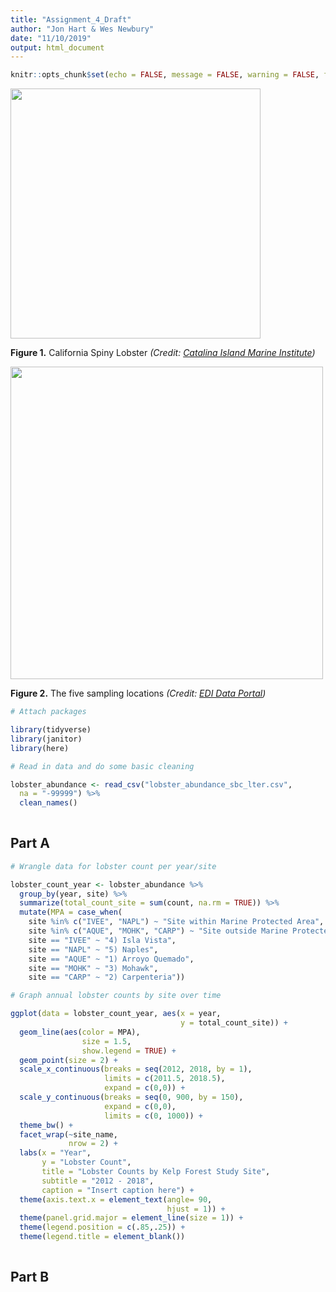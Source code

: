 ```yaml
---
title: "Assignment_4_Draft"
author: "Jon Hart & Wes Newbury"
date: "11/10/2019"
output: html_document
---
```


```r
knitr::opts_chunk$set(echo = FALSE, message = FALSE, warning = FALSE, fig.width = 13, fig.height = 10)
```

![](California-Spiny-Lobster.jpg){width=400px} 

**Figure 1.** California Spiny Lobster *(Credit: [Catalina Island Marine Institute](https://cimioutdoored.org/ca-spiny-lobster/))*

![](lobster_site_locations.PNG){width=500px}

**Figure 2.** The five sampling locations *(Credit: [EDI Data Portal](https://portal.edirepository.org/nis/mapbrowse?scope=knb-lter-sbc&identifier=77&revision=newest))*


```r
# Attach packages

library(tidyverse)
library(janitor)
library(here)
```

```r
# Read in data and do some basic cleaning

lobster_abundance <- read_csv("lobster_abundance_sbc_lter.csv",
  na = "-99999") %>% 
  clean_names() 
  
```

## Part A

```r
# Wrangle data for lobster count per year/site

lobster_count_year <- lobster_abundance %>% 
  group_by(year, site) %>% 
  summarize(total_count_site = sum(count, na.rm = TRUE)) %>% 
  mutate(MPA = case_when(
    site %in% c("IVEE", "NAPL") ~ "Site within Marine Protected Area",
    site %in% c("AQUE", "MOHK", "CARP") ~ "Site outside Marine Protected Area")) %>%   mutate(site_name = case_when(
    site == "IVEE" ~ "4) Isla Vista",
    site == "NAPL" ~ "5) Naples",  
    site == "AQUE" ~ "1) Arroyo Quemado",
    site == "MOHK" ~ "3) Mohawk",
    site == "CARP" ~ "2) Carpenteria")) 
```



```r
# Graph annual lobster counts by site over time

ggplot(data = lobster_count_year, aes(x = year, 
                                      y = total_count_site)) +
  geom_line(aes(color = MPA), 
                size = 1.5,
                show.legend = TRUE) + 
  geom_point(size = 2) +
  scale_x_continuous(breaks = seq(2012, 2018, by = 1),
                     limits = c(2011.5, 2018.5),
                     expand = c(0,0)) +
  scale_y_continuous(breaks = seq(0, 900, by = 150),
                     expand = c(0,0),
                     limits = c(0, 1000)) +
  theme_bw() +
  facet_wrap(~site_name, 
             nrow = 2) +
  labs(x = "Year",
       y = "Lobster Count",
       title = "Lobster Counts by Kelp Forest Study Site",
       subtitle = "2012 - 2018",
       caption = "Insert caption here") +
  theme(axis.text.x = element_text(angle= 90, 
                                   hjust = 1)) +
  theme(panel.grid.major = element_line(size = 1)) +
  theme(legend.position = c(.85,.25)) +
  theme(legend.title = element_blank())
        

```

## Part B

